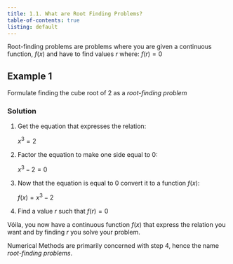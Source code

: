 ```yaml
---
title: 1.1. What are Root Finding Problems?
table-of-contents: true
listing: default
---
```


Root-finding problems are problems where you are given a continuous function, $f(x)$
and have to find values $r$ where: $f(r) = 0$

## Example 1

Formulate finding the cube root of $2$ as a *root-finding problem*

### Solution

1. Get the equation that expresses the relation:

    $x^3 = 2$

2. Factor the equation to make one side equal to $0$:

    $x^{3} - 2 = 0$

3. Now that the equation is equal to $0$ convert it to a function $f(x)$:

    $f(x) = x^{3} - 2$

4. Find a value $r$ such that $f(r) = 0$

Vóila, you now have a continuous function $f(x)$ that express the relation you want and by finding $r$ you solve your problem.

Numerical Methods are primarily concerned with step $4$, hence the name *root-finding problems*.